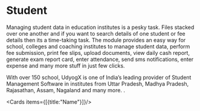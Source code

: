 # Student

Managing student data in education institutes is a pesky task. Files stacked over one another and if you want to search details of one student or fee details then its a time-taking task. The module provides an easy way for school, colleges and coaching institutes to manage student data, perform fee submission, print fee slips, upload documents, view daily cash report, generate exam report card, enter attendance, send sms notifications, enter expense and many more stuff in just few clicks.

With over 150 school, UdyogX is one of India’s leading provider of Student Management Software in institutes from Uttar Pradesh, Madhya Pradesh, Rajasathan, Assam, Nagaland and many more.
.

<Cards items={[{title:"Name"}]}/>